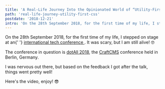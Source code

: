 ```yaml
---
title: 'A Real-Life Journey Into the Opinionated World of “Utility-First” CSS'
path: 'real-life-journey-utility-first-css'
postdate: '2018-12-21'
intro: 'On the 28th September 2018, for the first time of my life, I stepped on stage at an international tech conference. It was scary, but I am still alive! 🤓'
---
```



<IntroText>
  On the 28th September 2018, for the first time of my life, I stepped on stage
  at an{' '}
  <a href="http://dotall.com/simon-vrachliotis">
    international tech conference
  </a>
  . It was scary, but I am still alive! 🤓
</IntroText>

The conference in question is [dotAll 2018](http://dotall.com/simon-vrachliotis), the [CraftCMS](CraftCMS) conference held in Berlin, Germany.

I was nervous out there, but based on the feedback I got after the talk, things went pretty well!

Here's the video, enjoy! 😎

<Vimeo id="294976504" />
